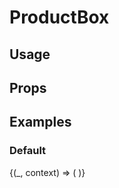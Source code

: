 

<Meta title="Sections/ProductBox" component={ProductBox} />

# ProductBox

<Description />

## Usage

<Usage />

## Props

<ArgsTable of={ProductBox} />

## Examples

### Default

<Canvas>
  <Story name="Default">
    {(_, context) => (
      <ProductBox
        product={
          context.globals.platform.includes('shopify') ? shopifyProducts[0] : bigCommerceProducts[1]
        }
      />
    )}
  </Story>
</Canvas>
